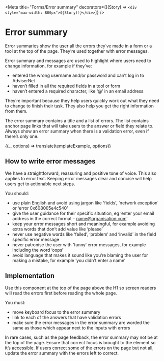 
<Meta
  title="Forms/Error summary"
  decorators={[(Story) => `<div style="max-width: 800px">${Story()}</div>`]}
/>

# Error summary

Error summaries show the user all the errors they’ve made in a form or a tool at the top of the page. They’re used together with error messages.

Error summary and messages are used to highlight where users need to change information, for example if they’ve:

- entered the wrong username and/or password and can’t log in to AdviserNet
- haven’t filled in all the required fields in a tool or form
- haven’t entered a required character, like ‘@’ in an email address

They’re important because they help users quickly work out what they need to change to finish their task. They also help you get the right information from them.

The error summary contains a title and a list of errors. The list contains anchor page links that will take users to the answer or field they relate to.
Always show an error summary when there is a validation error, even if there’s only one.


<Preview>
  <Story
    name="Example"
    parameters={{ docs: { source: { code: templateExample.raw } } }}
  >
    {(_, options) => translate(templateExample, options)}
  </Story>
</Preview>

## How to write error messages

We have a straightforward, reassuring and positive tone of voice. This also applies to error text. Keeping error messages clear and concise will help users get to actionable next steps.

You should:

- use plain English and avoid using jargon like 'fields', ‘network exception’ or ‘error 0x608005e4c540’
- give the user guidance for their specific situation, eg ‘enter your email address in the correct format – name@organisation.com’
- keep your error messages short and meaningful, for example avoiding extra words that don’t add value like ‘please’
- never use negative words like ‘failed’, ‘problem’ and ‘invalid’ in the field specific error message
- never patronise the user with ‘funny’ error messages, for example including the word ‘oops’
- avoid language that makes it sound like you’re blaming the user for making a mistake, for example ‘you didn’t enter a name’

## Implementation

Use this component at the top of the page above the H1 so screen readers will read the errors first before reading the whole page.

You must:

- move keyboard focus to the error summary
- link to each of the answers that have validation errors
- make sure the error messages in the error summary are worded the same as those which appear next to the inputs with errors

In rare cases, such as the page feedback, the error summary may not be at the top of the page. Ensure that correct focus is brought to the element so it’s accessible.
If users correct some of the errors on the page but not all, update the error summary with the errors left to correct.
